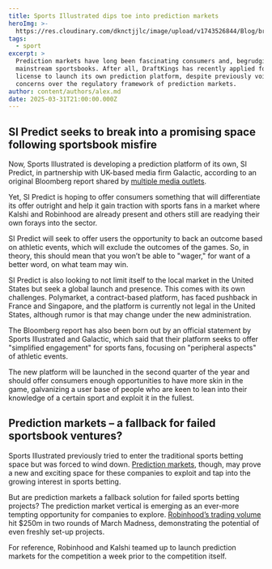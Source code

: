 ```yaml
---
title: Sports Illustrated dips toe into prediction markets
heroImg: >-
  https://res.cloudinary.com/dknctjjlc/image/upload/v1743526844/Blog/braden-collum-9HI8UJMSdZA-unsplash_unopcl.webp
tags:
  - sport
excerpt: >
  Prediction markets have long been fascinating consumers and, begrudgingly,
  mainstream sportsbooks. After all, DraftKings has recently applied for a
  license to launch its own prediction platform, despite previously voicing
  concerns over the regulatory framework of prediction markets.
author: content/authors/alex.md
date: 2025-03-31T21:00:00.000Z
---
```


## SI Predict seeks to break into a promising space following sportsbook misfire

Now, Sports Illustrated is developing a prediction platform of its own, SI Predict, in partnership with UK-based media firm Galactic, according to an original Bloomberg report shared by [multiple media outlets](https://www.investing.com/news/general-news/sports-illustrated-and-galactic-to-launch-si-predict-platform--bloomberg-93CH-3949775).

Yet, SI Predict is hoping to offer consumers something that will differentiate its offer outright and help it gain traction with sports fans in a market where Kalshi and Robinhood are already present and others still are readying their own forays into the sector.

SI Predict will seek to offer users the opportunity to back an outcome based on athletic events, which will exclude the outcomes of the games. So, in theory, this should mean that you won’t be able to "wager," for want of a better word, on what team may win.

SI Predict is also looking to not limit itself to the local market in the United States but seek a global launch and presence. This comes with its own challenges. Polymarket, a contract-based platform, has faced pushback in France and Singapore, and the platform is currently not legal in the United States, although rumor is that may change under the new administration.

The Bloomberg report has also been born out by an official statement by Sports Illustrated and Galactic, which said that their platform seeks to offer "simplified engagement" for sports fans, focusing on "peripheral aspects" of athletic events.

The new platform will be launched in the second quarter of the year and should offer consumers enough opportunities to have more skin in the game, galvanizing a user base of people who are keen to lean into their knowledge of a certain sport and exploit it in the fullest.

## Prediction markets – a fallback for failed sportsbook ventures?

Sports Illustrated previously tried to enter the traditional sports betting space but was forced to wind down. [Prediction markets](https://casino.guru/news/in-depth/prediction-markets--a-bold-new-frontier-or-a-shortcut--6850), though, may prove a new and exciting space for these companies to exploit and tap into the growing interest in sports betting.

But are prediction markets a fallback solution for failed sports betting projects? The prediction market vertical is emerging as an ever-more tempting opportunity for companies to explore. [Robinhood’s trading volume](https://casino.guru/news/gambling-industry/robinhood-launches-prediction-markets-in-time-for-march-madness-7013) hit $250m in two rounds of March Madness, demonstrating the potential of even freshly set-up projects.

For reference, Robinhood and Kalshi teamed up to launch prediction markets for the competition a week prior to the competition itself.
